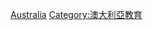 {{Commonscat|Schools in Australia}}

[[Category:各國學校|Australia]]
[[Category:澳大利亞教育|Category:澳大利亞教育]]